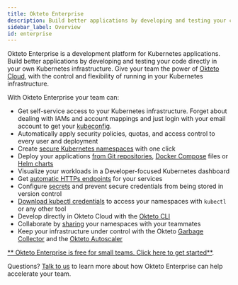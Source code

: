 ```yaml
---
title: Okteto Enterprise
description: Build better applications by developing and testing your code directly on your Kubernetes infrastructure
sidebar_label: Overview
id: enterprise
---
```


Okteto Enterprise is a development platform for Kubernetes applications. Build better applications by developing and testing your code directly in your own Kubernetes infrastructure. Give your team the power of [Okteto Cloud](/docs/previous/cloud/), with the control and flexibility of running in your Kubernetes infrastructure.

With Okteto Enterprise your team can:

- Get self-service access to your Kubernetes infrastructure. Forget about dealing with IAMs and account mappings and just login with your email account to get your [kubeconfig](/docs/previous/cloud/credentials/).
- Automatically apply security policies, quotas, and access control to every user and deployment
- Create [secure Kubernetes namespaces](/docs/previous/cloud/namespaces/) with one click
- Deploy your applications [from Git repositories](/docs/previous/cloud/deploy-from-git/), [Docker Compose](/docs/previous/tutorials/stacks-getting-started/) files or [Helm charts](/docs/previous/cloud/deploy-from-helm/)
- Visualize your workloads in a Developer-focused Kubernetes dashboard
- Get [automatic HTTPs endpoints](/docs/previous/cloud/ssl/) for your services
- Configure [secrets](/docs/previous/cloud/secrets/) and prevent secure credentials from being stored in version control
- [Download kubectl credentials](/docs/previous/cloud/credentials/) to access your namespaces with `kubectl` or any other tool
- Develop directly in Okteto Cloud with the [Okteto CLI](https://github.com/okteto/okteto)
- Collaborate by [sharing](/docs/previous/cloud/namespaces/#share-your-namespace) your namespaces with your teammates
- Keep your infrastructure under control with the Okteto [Garbage Collector](/docs/previous/enterprise/administration/cleanup/) and the [Okteto Autoscaler](/docs/previous/enterprise/administration/configuration/#autoscaler)

[** Okteto Enterprise is free for small teams. Click here to get started**](/docs/previous/enterprise/install/overview).

Questions? [Talk to us](https://okteto.com/#talktous) to learn more about how Okteto Enterprise can help accelerate your team.

